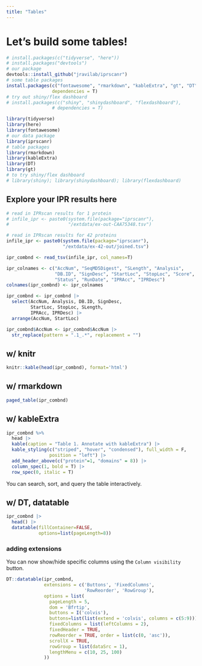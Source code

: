 ```yaml
---
title: "Tables"
---
```



# Let's build some tables!

```r
# install.packages(c("tidyverse", "here"))
# install.packages("devtools")
# our package
devtools::install_github("jravilab/iprscanr")
# some table packages
install.packages(c("fontawesome", "rmarkdown", "kableExtra", "gt", "DT"),
                 dependencies = T)
# try out shiny/flex dashboard
# install.packages(c("shiny", "shinydashboard", "flexdashboard"),
                 # dependencies = T)
```

```r
library(tidyverse)
library(here)
library(fontawesome)
# our data package
library(iprscanr)
# table packages
library(rmarkdown)
library(kableExtra)
library(DT)
library(gt)
# to try shiny/flex dashboard
# library(shiny); library(shinydashboard); library(flexdashboard)
```

## Explore your IPR results here

```r

# read in IPRscan results for 1 protein
# infile_ipr <- paste0(system.file(package="iprscanr"),
#                      "/extdata/ex-out-CAA75348.tsv")

# read in IPRscan results for 42 proteins
infile_ipr <- paste0(system.file(package="iprscanr"),
                     "/extdata/ex-42-out/joined.tsv")

ipr_combnd <- read_tsv(infile_ipr, col_names=T)

ipr_colnames <- c("AccNum", "SeqMD5Digest", "SLength", "Analysis",
                  "DB.ID", "SignDesc", "StartLoc", "StopLoc", "Score",
                  "Status", "RunDate", "IPRAcc", "IPRDesc")
colnames(ipr_combnd) <- ipr_colnames

ipr_combnd <- ipr_combnd |>
  select(AccNum, Analysis, DB.ID, SignDesc,
         StartLoc, StopLoc, SLength,
         IPRAcc, IPRDesc) |>
  arrange(AccNum, StartLoc)

ipr_combnd$AccNum <- ipr_combnd$AccNum |>
  str_replace(pattern = ".1_.*", replacement = "")
```

## w/ knitr
```r
knitr::kable(head(ipr_combnd), format='html')

```

## w/ rmarkdown
```r
paged_table(ipr_combnd)
```

## w/ kableExtra 
```r

ipr_combnd %>%
  head |>
  kable(caption = "Table 1. Annotate with kableExtra") |>
  kable_styling(c("striped", "hover", "condensed"), full_width = F,
                position = "left") |>
  add_header_above(c("protein"=1, "domains" = 8)) |>
  column_spec(1, bold = T) |>
  row_spec(0, italic = T)

```

You can search, sort, and query the table interactively.

## w/ DT, datatable
```r
ipr_combnd |>
  head() |> 
  datatable(fillContainer=FALSE,
            options=list(pageLength=8))
```
### adding extensions
You can now show/hide specific columns using the `Column visibility` button.

```r

DT::datatable(ipr_combnd,
              extensions = c('Buttons', 'FixedColumns',
                             'RowReorder', 'RowGroup'),
              options = list(
                pageLength = 5,
                dom = 'Bfrtip',
                buttons = I('colvis'),
                buttons=list(list(extend = 'colvis', columns = c(5:9))),
                fixedColumns = list(leftColumns = 2),
                fixedHeader = TRUE,
                rowReorder = TRUE, order = list(c(0, 'asc')),
                scrollX = TRUE,
                rowGroup = list(dataSrc = 1),
                lengthMenu = c(10, 25, 100)
              ))

```
